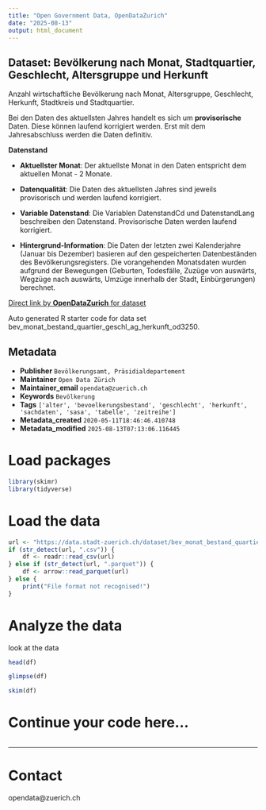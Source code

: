 ```yaml
---
title: "Open Government Data, OpenDataZurich"
date: "2025-08-13"
output: html_document
---
```


## Dataset: Bevölkerung nach Monat, Stadtquartier, Geschlecht, Altersgruppe und Herkunft


Anzahl wirtschaftliche Bevölkerung nach Monat, Altersgruppe, Geschlecht, Herkunft, Stadtkreis und Stadtquartier.

Bei den Daten des aktuellsten Jahres handelt es sich um **provisorische** Daten. Diese können laufend korrigiert werden. Erst mit dem Jahresabschluss werden die Daten definitiv.
 


**Datenstand**

- **Aktuellster Monat**: Der aktuellste Monat in den Daten entspricht dem aktuellen Monat - 2 Monate.

- **Datenqualität**: Die Daten des aktuellsten Jahres sind jeweils provisorisch und werden laufend korrigiert.

- **Variable Datenstand**: Die Variablen DatenstandCd und DatenstandLang beschreiben den Datenstand. Provisorische Daten werden laufend korrigiert.

- **Hintergrund-Information**: Die Daten der letzten zwei Kalenderjahre (Januar bis Dezember) basieren auf den gespeicherten Datenbeständen des Bevölkerungsregisters. Die vorangehenden Monatsdaten wurden aufgrund der Bewegungen (Geburten, Todesfälle, Zuzüge von auswärts, Wegzüge nach auswärts, Umzüge innerhalb der Stadt, Einbürgerungen) berechnet.

 

[]()



[Direct link by **OpenDataZurich** for dataset](https://data.stadt-zuerich.ch/dataset/bev_monat_bestand_quartier_geschl_ag_herkunft_od3250)

Auto generated R starter code for data set bev_monat_bestand_quartier_geschl_ag_herkunft_od3250.

## Metadata

- **Publisher** `Bevölkerungsamt, Präsidialdepartement`
- **Maintainer** `Open Data Zürich`
- **Maintainer_email** `opendata@zuerich.ch`
- **Keywords** `Bevölk­erung`
- **Tags** `['alter', 'bevoelkerungsbestand', 'geschlecht', 'herkunft', 'sachdaten', 'sasa', 'tabelle', 'zeitreihe']`
- **Metadata_created** `2020-05-11T18:46:46.410748`
- **Metadata_modified** `2025-08-13T07:13:06.116445`


# Load packages

```r
library(skimr)
library(tidyverse)
```

# Load the data

```r
url <- "https://data.stadt-zuerich.ch/dataset/bev_monat_bestand_quartier_geschl_ag_herkunft_od3250/download/BEV325OD3250.csv"
if (str_detect(url, ".csv")) {
    df <- readr::read_csv(url)
} else if (str_detect(url, ".parquet")) {
    df <- arrow::read_parquet(url)
} else {
    print("File format not recognised!")
}
```

# Analyze the data

look at the data
```r
head(df)
```

```r
glimpse(df)
```

```r
skim(df)
```

# Continue your code here...

```r

```

------------------------------------------------------------------------

# Contact

opendata@zuerich.ch
